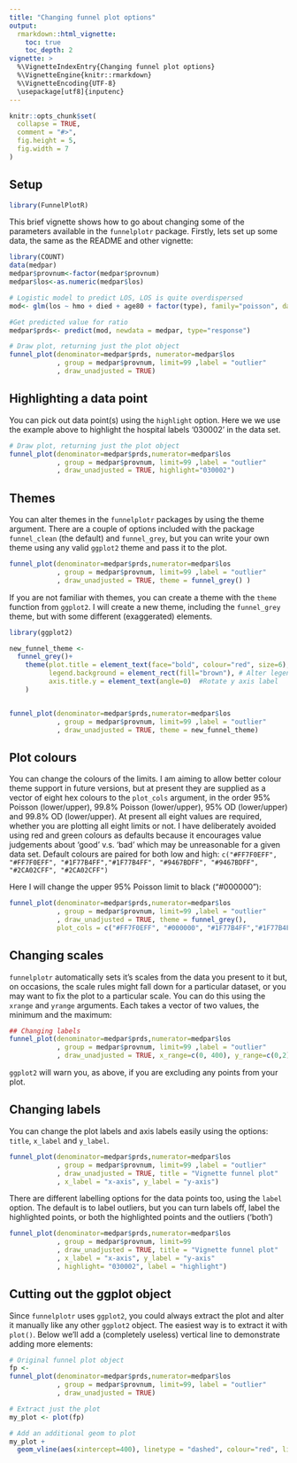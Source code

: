 ---
title: "Changing funnel plot options"
output: 
  rmarkdown::html_vignette:
    toc: true
    toc_depth: 2
vignette: >
  %\VignetteIndexEntry{Changing funnel plot options}
  %\VignetteEngine{knitr::rmarkdown}
  %\VignetteEncoding{UTF-8}
  \usepackage[utf8]{inputenc}
---

```{r, include = FALSE}
knitr::opts_chunk$set(
  collapse = TRUE,
  comment = "#>",
  fig.height = 5, 
  fig.width = 7
)
```

## Setup

```{r setup}
library(FunnelPlotR)
```

This brief vignette shows how to go about changing some of the parameters available in the `funnelplotr` package.
Firstly, lets set up some data, the same as the README and other vignette:

```{r dtsetup}
library(COUNT)
data(medpar)
medpar$provnum<-factor(medpar$provnum)
medpar$los<-as.numeric(medpar$los)

# Logistic model to predict LOS, LOS is quite overdispersed
mod<- glm(los ~ hmo + died + age80 + factor(type), family="poisson", data=medpar)

#Get predicted value for ratio
medpar$prds<- predict(mod, newdata = medpar, type="response")

# Draw plot, returning just the plot object
funnel_plot(denominator=medpar$prds, numerator=medpar$los
            , group = medpar$provnum, limit=99 ,label = "outlier"
            , draw_unadjusted = TRUE)

```


## Highlighting a data point

You can pick out data point(s) using the `highlight` option.  Here we we use the example above to highlight the hospital labels '030002' in the data set.

```{r highlight}
# Draw plot, returning just the plot object
funnel_plot(denominator=medpar$prds,numerator=medpar$los
            , group = medpar$provnum, limit=99 ,label = "outlier"
            , draw_unadjusted = TRUE, highlight="030002")
```


## Themes

You can alter themes in the `funnelplotr` packages by using the theme argument.  There are a couple of options included with the package `funnel_clean` (the default) and `funnel_grey`, but you can write your own theme using any valid `ggplot2` theme and pass it to the plot.

```{r plottheme1}

funnel_plot(denominator=medpar$prds,numerator=medpar$los
            , group = medpar$provnum, limit=99 ,label = "outlier"
            , draw_unadjusted = TRUE, theme = funnel_grey() )

```

If you are not familiar with themes, you can create a theme with the `theme` function from `ggplot2`. I will create a new theme, including the `funnel_grey` theme, but with some different (exaggerated) elements.

```{r plottheme2}
library(ggplot2)

new_funnel_theme <-
  funnel_grey()+
    theme(plot.title = element_text(face="bold", colour="red", size=6), # Change plot title
          legend.background = element_rect(fill="brown"), # Alter legend background colour
          axis.title.y = element_text(angle=0)  #Rotate y axis label
    )


funnel_plot(denominator=medpar$prds,numerator=medpar$los
            , group = medpar$provnum, limit=99 ,label = "outlier"
            , draw_unadjusted = TRUE, theme = new_funnel_theme)

```

## Plot colours

You can change the colours of the limits.  I am aiming to allow better colour theme support in future versions, but at present they are supplied as a vector of eight hex colours to the `plot_cols` argument, in the order 95% Poisson (lower/upper), 99.8% Poisson (lower/upper), 95% OD (lower/upper) and 99.8% OD (lower/upper).  At present all eight values are required, whether you are plotting all eight limits or not.
I have deliberately avoided using red and green colours as defaults because it encourages value judgements about 'good' v.s. 'bad' which may be unreasonable for a given data set.  Default colours are paired for both low and high: `c("#FF7F0EFF", "#FF7F0EFF", "#1F77B4FF","#1F77B4FF", "#9467BDFF", "#9467BDFF", "#2CA02CFF", "#2CA02CFF")`

Here I will change the upper 95% Poisson limit to black ("#000000"):

```{r colours}
funnel_plot(denominator=medpar$prds,numerator=medpar$los
            , group = medpar$provnum, limit=99 ,label = "outlier"
            , draw_unadjusted = TRUE, theme = funnel_grey(),
            plot_cols = c("#FF7F0EFF", "#000000", "#1F77B4FF","#1F77B4FF", "#9467BDFF", "#9467BDFF", "#2CA02CFF", "#2CA02CFF"))
```

## Changing scales

`funnelplotr` automatically sets it's scales from the data you present to it but, on occasions, the scale rules might fall down for a particular dataset, or you may want to fix the plot to a particular scale.  You can do this using the `xrange` and `yrange` arguments.  Each takes a vector of two values, the minimum and the maximum:

```{r funnelscales}
## Changing labels
funnel_plot(denominator=medpar$prds,numerator=medpar$los
            , group = medpar$provnum, limit=99 ,label = "outlier"
            , draw_unadjusted = TRUE, x_range=c(0, 400), y_range=c(0,2))

```

`ggplot2` will warn you, as above, if you are excluding any points from your plot.

## Changing labels

You can change the plot labels and axis labels easily using the options: `title`, `x_label` and `y_label`.

```{r funnellabels1}
funnel_plot(denominator=medpar$prds,numerator=medpar$los
            , group = medpar$provnum, limit=99 ,label = "outlier"
            , draw_unadjusted = TRUE, title = "Vignette funnel plot"
            , x_label = "x-axis", y_label = "y-axis")
```

There are different labelling options for the data points too, using the `label` option.  The default is to label outliers, but you can turn labels off, label the highlighted points, or both the highlighted points and the outliers ('both')

```{r funnellabels2}
funnel_plot(denominator=medpar$prds,numerator=medpar$los
            , group = medpar$provnum, limit=99
            , draw_unadjusted = TRUE, title = "Vignette funnel plot"
            , x_label = "x-axis", y_label = "y-axis"
            , highlight= "030002", label = "highlight")
```

## Cutting out the ggplot object

Since `funnelplotr` uses `ggplot2`, you could always extract the plot and alter it manually like any other `ggplot2` object.  The easiest way is to extract it with `plot()`.  Below we'll add a (completely useless) vertical line to demonstrate adding more elements:

```{r cutoutplot}
# Original funnel plot object
fp <-
funnel_plot(denominator=medpar$prds,numerator=medpar$los
            , group = medpar$provnum, limit=99, label = "outlier"
            , draw_unadjusted = TRUE)

# Extract just the plot
my_plot <- plot(fp)

# Add an additional geom to plot
my_plot +
  geom_vline(aes(xintercept=400), linetype = "dashed", colour="red", linewidth=2)

```